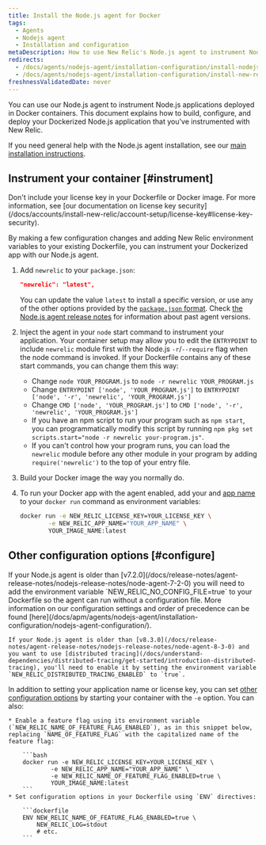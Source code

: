 ```yaml
---
title: Install the Node.js agent for Docker
tags:
  - Agents
  - Nodejs agent
  - Installation and configuration
metaDescription: How to use New Relic's Node.js agent to instrument Node.js applications deployed in Docker containers.
redirects:
  - /docs/agents/nodejs-agent/installation-configuration/install-nodejs-agent-docker
  - /docs/agents/nodejs-agent/installation-configuration/install-new-relic-nodejs-agent-docker
freshnessValidatedDate: never
---
```


You can use our Node.js agent to instrument Node.js applications deployed in Docker containers. This document explains how to build, configure, and deploy your Dockerized Node.js application that you've instrumented with New Relic.

If you need general help with the Node.js agent installation, see our [main installation instructions](/docs/apm/agents/nodejs-agent/installation-configuration/install-nodejs-agent).

## Instrument your container [#instrument]

<Callout variant="caution">
Don't include your license key in your Dockerfile or Docker image. For more information, see [our documentation on license key security](/docs/accounts/install-new-relic/account-setup/license-key#license-key-security).
</Callout>

By making a few configuration changes and adding New Relic environment variables to your existing Dockerfile, you can instrument your Dockerized app with our Node.js agent. 

1. Add `newrelic` to your `package.json`:

    ```json
    "newrelic": "latest",
    ```

    You can update the value `latest` to install a specific version, or use any of the other options provided by the [`package.json` format](https://docs.npmjs.com/files/package.json#dependencies). Check [the Node.js agent release notes](/docs/release-notes/agent-release-notes/nodejs-release-notes) for information about past agent versions.
1. Inject the agent in your `node` start command to instrument your application. Your container setup may allow you to edit the `ENTRYPOINT` to include `newrelic` module first with the Node.js `-r`/`--require` flag when the node command is invoked. If your Dockerfile contains any of these start commands, you can change them this way:

    * Change `node YOUR_PROGRAM.js` to `node -r newrelic YOUR_PROGRAM.js`
    * Change `ENTRYPOINT ['node', 'YOUR_PROGRAM.js']` to `ENTRYPOINT ['node', '-r', 'newrelic', 'YOUR_PROGRAM.js']`
    * Change `CMD ['node', 'YOUR_PROGRAM.js']` to `CMD ['node', '-r', 'newrelic', 'YOUR_PROGRAM.js']`
    * If you have an npm script to run your program such as `npm start`, you can programmatically modify this script by running `npm pkg set scripts.start="node -r newrelic your-program.js"`.
    * If you can't control how your program runs, you can load the `newrelic` module before any other module in your program by adding `require('newrelic')` to the top of your entry file.
1. Build your Docker image the way you normally do.
1. To run your Docker app with the agent enabled, add your <InlinePopover type="licenseKey"/> and [app name](/docs/agents/manage-apm-agents/app-naming/name-your-application) to your `docker run` command as environment variables:

    ```bash
    docker run -e NEW_RELIC_LICENSE_KEY=YOUR_LICENSE_KEY \
            -e NEW_RELIC_APP_NAME="YOUR_APP_NAME" \
            YOUR_IMAGE_NAME:latest
    ```

<InstallFeedback/>

## Other configuration options [#configure]

<Callout variant="important">
    If your Node.js agent is older than [v7.2.0](/docs/release-notes/agent-release-notes/nodejs-release-notes/node-agent-7-2-0) you will need to add the environment variable `NEW_RELIC_NO_CONFIG_FILE=true` to your Dockerfile so the agent can run without a configuration file.  More information on our configuration settings and order of precedence can be found [here](/docs/apm/agents/nodejs-agent/installation-configuration/nodejs-agent-configuration/).

    If your Node.js agent is older than [v8.3.0](/docs/release-notes/agent-release-notes/nodejs-release-notes/node-agent-8-3-0) and you want to use [distributed tracing](/docs/understand-dependencies/distributed-tracing/get-started/introduction-distributed-tracing), you'll need to enable it by setting the environment variable `NEW_RELIC_DISTRIBUTED_TRACING_ENABLED` to `true`.
</Callout>

In addition to setting your application name or license key, you can set [other configuration options](/docs/agents/nodejs-agent/installation-configuration/nodejs-agent-configuration) by starting your container with the `-e` option. You can also:

    * Enable a feature flag using its environment variable (`NEW_RELIC_NAME_OF_FEATURE_FLAG_ENABLED`), as in this snippet below, replacing `NAME_OF_FEATURE_FLAG` with the capitalized name of the feature flag:

        ```bash
        docker run -e NEW_RELIC_LICENSE_KEY=YOUR_LICENSE_KEY \
                -e NEW_RELIC_APP_NAME="YOUR_APP_NAME" \
                -e NEW_RELIC_NAME_OF_FEATURE_FLAG_ENABLED=true \
                YOUR_IMAGE_NAME:latest
        ```
    * Set configuration options in your Dockerfile using `ENV` directives:

        ```dockerfile
        ENV NEW_RELIC_NAME_OF_FEATURE_FLAG_ENABLED=true \
            NEW_RELIC_LOG=stdout
            # etc.
        ```
